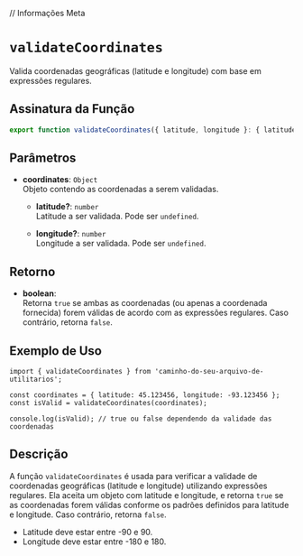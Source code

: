 
// Informações Meta
<Meta title="Functions/validateCoordinates" />

# `validateCoordinates`

Valida coordenadas geográficas (latitude e longitude) com base em expressões regulares.

## Assinatura da Função

```typescript
export function validateCoordinates({ latitude, longitude }: { latitude?: number; longitude?: number }): boolean;
```

## Parâmetros

- **coordinates**: `Object`  
  Objeto contendo as coordenadas a serem validadas.

  - **latitude?**: `number`  
    Latitude a ser validada. Pode ser `undefined`.

  - **longitude?**: `number`  
    Longitude a ser validada. Pode ser `undefined`.

## Retorno

- **boolean**:  
  Retorna `true` se ambas as coordenadas (ou apenas a coordenada fornecida) forem válidas de acordo com as expressões regulares. Caso contrário, retorna `false`.

## Exemplo de Uso

```tsx
import { validateCoordinates } from 'caminho-do-seu-arquivo-de-utilitarios';

const coordinates = { latitude: 45.123456, longitude: -93.123456 };
const isValid = validateCoordinates(coordinates);

console.log(isValid); // true ou false dependendo da validade das coordenadas
```

## Descrição

A função `validateCoordinates` é usada para verificar a validade de coordenadas geográficas (latitude e longitude) utilizando expressões regulares. Ela aceita um objeto com latitude e longitude, e retorna `true` se as coordenadas forem válidas conforme os padrões definidos para latitude e longitude. Caso contrário, retorna `false`.

- Latitude deve estar entre -90 e 90.
- Longitude deve estar entre -180 e 180.
